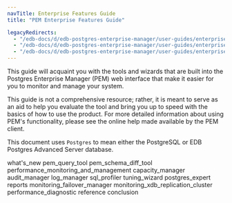 ```yaml
---
navTitle: Enterprise Features Guide
title: "PEM Enterprise Features Guide"

legacyRedirects:
  - "/edb-docs/d/edb-postgres-enterprise-manager/user-guides/enterprise-features-guide/8.0/genindex.html"
  - "/edb-docs/d/edb-postgres-enterprise-manager/user-guides/enterprise-features-guide/8.0/conclusion.html"
  - "/edb-docs/d/edb-postgres-enterprise-manager/user-guides/enterprise-features-guide/8.0/index.html"
---
```


This guide will acquaint you with the tools and wizards that are built into the Postgres Enterprise Manager (PEM) web interface that make it easier for you to monitor and manage your system.

This guide is not a comprehensive resource; rather, it is meant to serve as an aid to help you evaluate the tool and bring you up to speed with the basics of how to use the product. For more detailed information about using PEM's functionality, please see the online help made available by the PEM client.

This document uses `Postgres` to mean either the PostgreSQL or EDB Postgres Advanced Server database.

<div class="toctree" maxdepth="4">

what's_new pem_query_tool pem_schema_diff_tool performance_monitoring_and_management capacity_manager audit_manager log_manager sql_profiler tuning_wizard postgres_expert reports monitoring_failover_manager monitoring_xdb_replication_cluster performance_diagnostic reference conclusion

</div>
